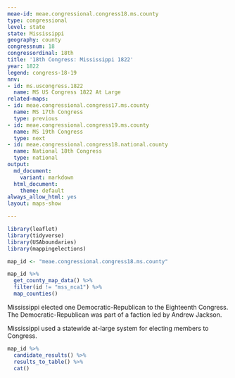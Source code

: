 ```yaml
---
meae-id: meae.congressional.congress18.ms.county
type: congressional
level: state
state: Mississippi
geography: county
congressnum: 18
congressordinal: 18th
title: '18th Congress: Mississippi 1822'
year: 1822
legend: congress-18-19
nnv:
- id: ms.uscongress.1822
  name: MS US Congress 1822 At Large
related-maps:
- id: meae.congressional.congress17.ms.county
  name: MS 17th Congress
  type: previous
- id: meae.congressional.congress19.ms.county
  name: MS 19th Congress
  type: next
- id: meae.congressional.congress18.national.county
  name: National 18th Congress
  type: national
output:
  md_document:
    variant: markdown
  html_document:
    theme: default
always_allow_html: yes
layout: maps-show

---
```


```r
library(leaflet)
library(tidyverse)
library(USAboundaries)
library(mappingelections)

map_id <- "meae.congressional.congress18.ms.county"
```

<div class="map">

```r
map_id %>%
  get_county_map_data() %>%
  filter(id != "mss_nca1") %>% 
  map_counties()
```

</div>

Mississippi elected one Democratic-Republican to the Eighteenth Congress. The Democratic-Republican was part of a faction led by Andrew Jackson.

Mississippi used a statewide at-large system for electing members to Congress. 

<div class="results-table">

```r
map_id %>%
  candidate_results() %>%
  results_to_table() %>%
  cat()
```

</div>
